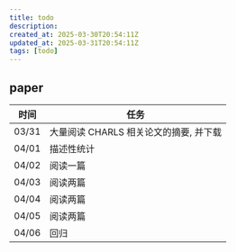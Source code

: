---
title: todo
description: 
created_at: 2025-03-30T20:54:11Z
updated_at: 2025-03-31T20:54:11Z
tags: [todo]
---

## paper

| 时间 | 任务 |
| ------ | ---- |
| 03/31 | 大量阅读 CHARLS 相关论文的摘要, 并下载 |
| 04/01 | 描述性统计 |
| 04/02 | 阅读一篇 |
| 04/03 | 阅读两篇 |
| 04/04 | 阅读两篇 |
| 04/05 | 阅读两篇 |
| 04/06 | 回归 |
